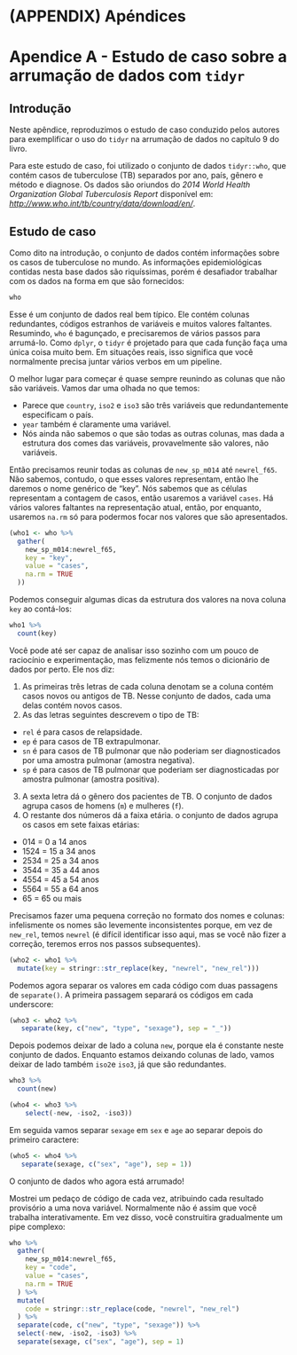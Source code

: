 # (APPENDIX) Apéndices {-}

# Apendice A - Estudo de caso sobre a arrumação de dados com `tidyr`

## Introdução {-}

Neste apêndice, reproduzimos o estudo de caso conduzido pelos autores para exemplificar o uso do `tidyr` na arrumação de dados no capítulo 9 do livro.

Para este estudo de caso, foi utilizado o conjunto de dados `tidyr::who`, que contém casos de tuberculose (TB) separados por ano, país, gênero e método e diagnose. Os dados são oriundos do *2014 World Health Organization Global Tuberculosis Report* disponível em: *[http:\/\/www.who.int\/tb\/country\/data\/download\/en\/](http:\/\/www.who.int\/tb\/country\/data\/download\/en\/)*.

## Estudo de caso {-}

Como dito na introdução, o conjunto de dados contém informações sobre os casos de tuberculose no mundo. As informações epidemiológicas contidas nesta base dados são riquíssimas, porém é desafiador trabalhar com os dados na forma em que são fornecidos:

```r
who
```

Esse é um conjunto de dados real bem típico. Ele contém colunas redundantes, códigos estranhos de variáveis e muitos valores faltantes. Resumindo, `who` é bagunçado, e precisaremos de vários passos para arrumá-lo. Como `dplyr`, o `tidyr` é projetado para que cada função faça uma única coisa muito bem. Em situações reais, isso significa que você normalmente precisa juntar vários verbos em um pipeline.

O melhor lugar para começar é quase sempre reunindo as colunas que não são variáveis. Vamos dar uma olhada no que temos:

- Parece que `country`, `iso2` e `iso3` são três variáveis que redundantemente especificam o país.
- `year` também é claramente uma variável.
- Nós ainda não sabemos o que são todas as outras colunas, mas dada a estrutura dos comes das variáveis, provavelmente são valores, não variáveis.

Então precisamos reunir todas as colunas de `new_sp_m014` até `newrel_f65`. Não sabemos, contudo, o que esses valores representam, então lhe daremos o nome genérico de "key". Nós sabemos que as células representam a contagem de casos, então usaremos a variável `cases`. Há vários valores faltantes na representação atual, então, por enquanto, usaremos `na.rm` só para podermos focar nos valores que são apresentados.

```r
(who1 <- who %>%
  gather(
    new_sp_m014:newrel_f65,
    key = "key",
    value = "cases",
    na.rm = TRUE
  ))
```

Podemos conseguir algumas dicas da estrutura dos valores na nova coluna `key` ao contá-los:

```r
who1 %>%
  count(key)
```

Você pode até ser capaz de analisar isso sozinho com um pouco de raciocínio e experimentação, mas felizmente nós temos o dicionário de dados por perto. Ele nos diz:

1. As primeiras três letras de cada coluna denotam se a coluna contém casos novos ou antigos de TB. Nesse conjunto de dados, cada uma delas contém novos casos.
2. As das letras seguintes descrevem o tipo de TB:
  - `rel` é para casos de relapsidade.
  - `ep` é para casos de TB extrapulmonar.
  - `sn` é para casos de TB pulmonar que não poderiam ser diagnosticados por uma amostra pulmonar (amostra negativa).
  - `sp` é para casos de TB pulmonar que poderiam ser diagnosticadas por amostra pulmonar (amostra positiva).
3. A sexta letra dá o gênero dos pacientes de TB. O conjunto de dados agrupa casos de homens (`m`) e mulheres (`f`).
4. O restante dos números dá a faixa etária. o conjunto de dados agrupa os casos em sete faixas etárias:
  - 014 = 0 a 14 anos
  - 1524 = 15 a 34 anos
  - 2534 = 25 a 34 anos
  - 3544 = 35 a 44 anos
  - 4554 = 45 a 54 anos
  - 5564 = 55 a 64 anos
  - 65 = 65 ou mais
  
Precisamos fazer uma pequena correção no formato dos nomes e colunas: infelismente os nomes são levemente inconsistentes porque, em vez de `new_rel`, temos `newrel` (é difícil identificar isso aqui, mas se você não fizer a correção, teremos erros nos passos subsequentes).

```r
(who2 <- who1 %>%
  mutate(key = stringr::str_replace(key, "newrel", "new_rel")))
```

Podemos agora separar os valores em cada código com duas passagens de `separate()`. A primeira passagem separará os códigos em cada underscore:

```r
(who3 <- who2 %>%
   separate(key, c("new", "type", "sexage"), sep = "_"))
```

Depois podemos deixar de lado a coluna `new`, porque ela é constante neste conjunto de dados. Enquanto estamos deixando colunas de lado, vamos deixar de lado também `iso2`e `iso3`, já que são redundantes.

```r
who3 %>% 
  count(new)
```

```r
(who4 <- who3 %>%
    select(-new, -iso2, -iso3))
```

Em seguida vamos separar `sexage` em `sex` e `age` ao separar depois do primeiro caractere:

```r
(who5 <- who4 %>%
   separate(sexage, c("sex", "age"), sep = 1))
```

O conjunto de dados who agora está arrumado!

Mostrei um pedaço de código de cada vez, atribuindo cada resultado provisório a uma nova variável. Normalmente não é assim que você trabalha interativamente. Em vez disso, você construitira gradualmente um pipe complexo:

```r
who %>%
  gather(
    new_sp_m014:newrel_f65, 
    key = "code",
    value = "cases",
    na.rm = TRUE
  ) %>%
  mutate(
    code = stringr::str_replace(code, "newrel", "new_rel")
  ) %>%
  separate(code, c("new", "type", "sexage")) %>%
  select(-new, -iso2, -iso3) %>%
  separate(sexage, c("sex", "age"), sep = 1)
```